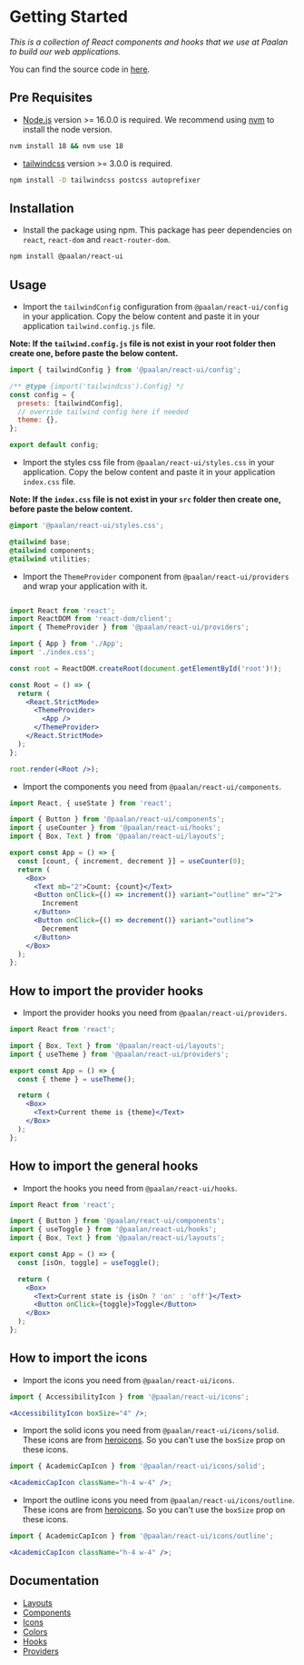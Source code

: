 
<Meta title="System/Getting Started" />

# Getting Started

_This is a collection of React components and hooks that we use at Paalan to build our web applications._

You can find the source code in [here](https://github.com/paalamugan/paalan-react-ui).

## Pre Requisites

- [Node.js](https://nodejs.org/en/) version >= 16.0.0 is required. We recommend using [nvm](https://www.freecodecamp.org/news/node-version-manager-nvm-install-guide/) to install the node version.

```bash
nvm install 18 && nvm use 18
```

- [tailwindcss](https://tailwindcss.com/docs/guides/vite) version >= 3.0.0 is required.

```bash
npm install -D tailwindcss postcss autoprefixer
```

## Installation

- Install the package using npm. This package has peer dependencies on `react`, `react-dom` and `react-router-dom`.

```bash
npm install @paalan/react-ui
```

## Usage

- Import the `tailwindConfig` configuration from `@paalan/react-ui/config` in your application. Copy the below content and paste it in your application `tailwind.config.js` file.

**Note: If the `tailwind.config.js` file is not exist in your root folder then create one, before paste the below content.**

```js
import { tailwindConfig } from '@paalan/react-ui/config';

/** @type {import('tailwindcss').Config} */
const config = {
  presets: [tailwindConfig],
  // override tailwind config here if needed
  theme: {},
};

export default config;
```

- Import the styles css file from `@paalan/react-ui/styles.css` in your application. Copy the below content and paste it in your application `index.css` file.

**Note: If the `index.css` file is not exist in your `src` folder then create one, before paste the below content.**

```css
@import '@paalan/react-ui/styles.css';

@tailwind base;
@tailwind components;
@tailwind utilities;
```

- Import the `ThemeProvider` component from `@paalan/react-ui/providers` and wrap your application with it.

```jsx

import React from 'react';
import ReactDOM from 'react-dom/client';
import { ThemeProvider } from '@paalan/react-ui/providers';

import { App } from './App';
import './index.css';

const root = ReactDOM.createRoot(document.getElementById('root')!);

const Root = () => {
  return (
    <React.StrictMode>
      <ThemeProvider>
        <App />
      </ThemeProvider>
    </React.StrictMode>
  );
};

root.render(<Root />);
```

- Import the components you need from `@paalan/react-ui/components`.

```jsx
import React, { useState } from 'react';

import { Button } from '@paalan/react-ui/components';
import { useCounter } from '@paalan/react-ui/hooks';
import { Box, Text } from '@paalan/react-ui/layouts';

export const App = () => {
  const [count, { increment, decrement }] = useCounter(0);
  return (
    <Box>
      <Text mb="2">Count: {count}</Text>
      <Button onClick={() => increment()} variant="outline" mr="2">
        Increment
      </Button>
      <Button onClick={() => decrement()} variant="outline">
        Decrement
      </Button>
    </Box>
  );
};
```

## How to import the provider hooks

- Import the provider hooks you need from `@paalan/react-ui/providers`.

```jsx
import React from 'react';

import { Box, Text } from '@paalan/react-ui/layouts';
import { useTheme } from '@paalan/react-ui/providers';

export const App = () => {
  const { theme } = useTheme();

  return (
    <Box>
      <Text>Current theme is {theme}</Text>
    </Box>
  );
};
```

## How to import the general hooks

- Import the hooks you need from `@paalan/react-ui/hooks`.

```jsx
import React from 'react';

import { Button } from '@paalan/react-ui/components';
import { useToggle } from '@paalan/react-ui/hooks';
import { Box, Text } from '@paalan/react-ui/layouts';

export const App = () => {
  const [isOn, toggle] = useToggle();

  return (
    <Box>
      <Text>Current state is {isOn ? 'on' : 'off'}</Text>
      <Button onClick={toggle}>Toggle</Button>
    </Box>
  );
};
```

## How to import the icons

- Import the icons you need from `@paalan/react-ui/icons`.

```jsx
import { AccessibilityIcon } from '@paalan/react-ui/icons';

<AccessibilityIcon boxSize="4" />;
```

- Import the solid icons you need from `@paalan/react-ui/icons/solid`. These icons are from [heroicons](https://heroicons.com/). So you can't use the `boxSize` prop on these icons.

```jsx
import { AcademicCapIcon } from '@paalan/react-ui/icons/solid';

<AcademicCapIcon className="h-4 w-4" />;
```

- Import the outline icons you need from `@paalan/react-ui/icons/outline`. These icons are from [heroicons](https://heroicons.com/). So you can't use the `boxSize` prop on these icons.

```jsx
import { AcademicCapIcon } from '@paalan/react-ui/icons/outline';

<AcademicCapIcon className="h-4 w-4" />;
```

## Documentation

- [Layouts](/docs/layouts-box--docs)
- [Components](/docs/components-accordion--docs)
- [Icons](/docs/system-icons--docs)
- [Colors](/docs/system-colors--docs)
- [Hooks](/docs/hooks-state-management-usecallbackref--documentation)
- [Providers](/docs/providers-themeprovider--docs)
